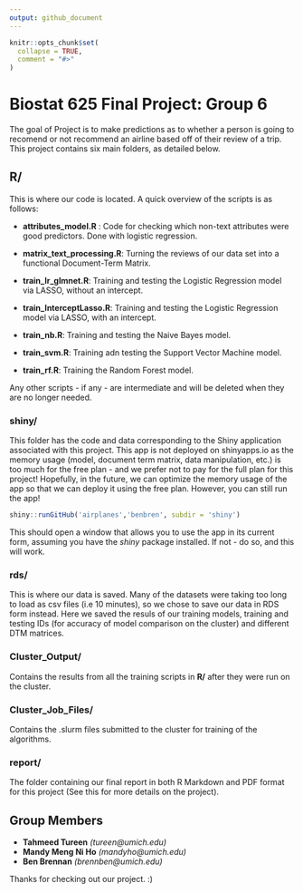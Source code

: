 ```yaml
---
output: github_document
---
```


<!-- README.md is generated from README.Rmd. Please edit that file -->

```r
knitr::opts_chunk$set(
  collapse = TRUE,
  comment = "#>"
)
```

# Biostat 625 Final Project: Group 6

<!-- badges: start -->
<!-- badges: end -->

The goal of Project is to make predictions as to whether a person is going to recomend or not recommend an airline based off of their review of a trip. This project contains six main folders, as detailed below. 

## R/ 

This is where our code is located. A quick overview of the scripts is as follows: 

* **attributes_model.R** : Code for checking which non-text attributes were good predictors. Done with logistic regression. 

* **matrix_text_processing.R**: Turning the reviews of our data set into a functional Document-Term Matrix. 

* **train_lr_glmnet.R**: Training and testing the Logistic Regression model via LASSO, without an intercept. 

* **train_InterceptLasso.R**: Training and testing the Logistic Regression model via LASSO, with an intercept. 

* **train_nb.R**: Training and testing the Naive Bayes model. 

* **train_svm.R**: Training adn testing the Support Vector Machine model. 

* **train_rf.R**: Training the Random Forest model. 

Any other scripts - if any - are intermediate and will be deleted when they are no longer needed. 

### shiny/ 

This folder has the code and data corresponding to the Shiny application associated with this project. This app is not deployed on shinyapps.io as the memory usage (model, document term matrix, data manipulation, etc.) is too much for the free plan - and we prefer not to pay for the full plan for this project! Hopefully, in the future, we can optimize the memory usage of the app so that we can deploy it using the free plan. However, you can still run the app! 

```r
shiny::runGitHub('airplanes','benbren', subdir = 'shiny')
```

This should open a window that allows you to use the app in its current form, assuming you have the *shiny* package installed. If not - do so, and this will work.  

### rds/

This is where our data is saved. Many of the datasets were taking too long to load as csv files (i.e 10 minutes), so we chose to save our data in RDS form instead. Here we saved the resuls of our training models, training and testing IDs (for accuracy of model comparison on the cluster) and different DTM matrices. 


### Cluster_Output/ 

Contains the results from all the training scripts in **R/** after they were run on the cluster. 

### Cluster_Job_Files/ 

Contains the .slurm files submitted to the cluster for training of the algorithms. 

### report/ 

The folder containing our final report in both R Markdown and PDF format for this project (See this for more details on the project). 

## Group Members 
* **Tahmeed Tureen** *(tureen@umich.edu)*
* **Mandy Meng Ni Ho** *(mandyho@umich.edu)*
* **Ben Brennan** *(brennben@umich.edu)*

Thanks for checking out our project. :) 


